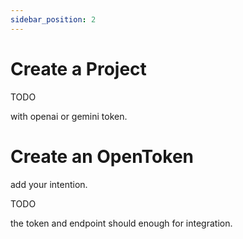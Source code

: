 ```yaml
---
sidebar_position: 2
---
```


# Create a Project

TODO

with openai or gemini token.

# Create an OpenToken

add your intention.

TODO

the token and endpoint should enough for integration.
